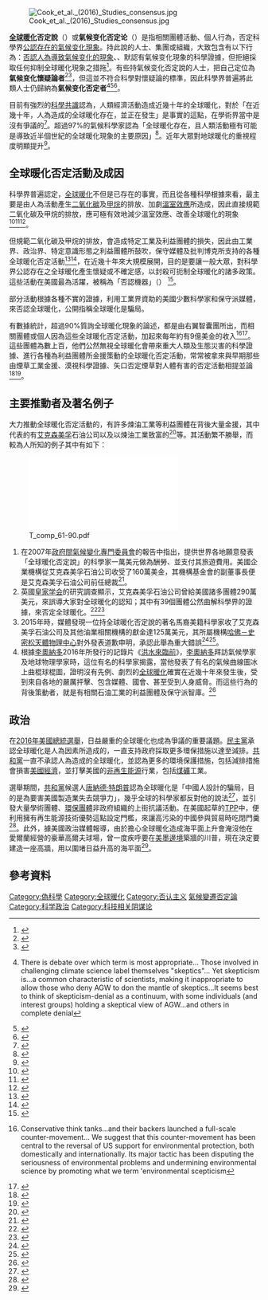 [[File:Cook_et_al._(2016)_Studies_consensus.jpg|thumb]]

'''[[全球暖化|全球暖化]]否定說'''（{{lang-en|global warming denial}}）或'''氣候变化否定论'''（{{lang-en|climate change denial}}）是指相關團體活動、個人行為，否定科學界[[关于气候变化的科学观点|公認存在的氣候变化現象]]。持此說的人士、集團或組織，大致包含有以下行為：[[全球变暖的效应|否認人為導致氣候变化的現象]]、{{tsl|en|Attribution of recent climate change|近期气候变化的诱因|否認全球暖化乃因人類行所產生}}、默認有氣候变化現象的科學證據，但拒絕採取任何抑制全球暖化現象之措拖<ref>{{Cite book |author=National Center for Science Education 2010 |title=The first pillar of climate change denial}}</ref>。有些持氣候变化否定說的人士，把自己定位為'''氣候变化懷疑論者'''<ref name="Matthews 153–168">{{Cite journal|last=Matthews|first=Paul|date=3 April 2015|title=Why Are People Skeptical about Climate Change? Some Insights from Blog Comments|journal=Environmental Communication|language=en|volume=9|issue=2|pages=153–168|doi=10.1080/17524032.2014.999694|issn=1752-4032}}</ref><ref name="NCSE-why-denial">{{cite web | url=http://ncse.com/climate/denial/why-is-it-called-denial | title=Why Is It Called Denial? | publisher=[[National_Center_for_Science_Education|National Center for Science Education]] | accessdate=21 January 2016 | date=15 January 2016 | archive-date=2016-05-26 | archive-url=https://web.archive.org/web/20160526180046/http://ncse.com/climate/denial/why-is-it-called-denial | dead-url=no }}</ref>，但這並不符合科學對懷疑論的標準，因此科學界普遍將此類人士仍歸納為'''氣候变化否定者'''<ref>{{Cite book |author=Dunlap 2013 |title=Climate Change Skepticism and Denial: An Introduction |pages=691－698}} There is debate over which term is most appropriate… Those involved in challenging climate science label themselves "skeptics"… Yet skepticism is…a common characteristic of scientists, making it inappropriate to allow those who deny AGW to don the mantle of skeptics…It seems best to think of skepticism-denial as a continuum, with some individuals (and interest groups) holding a skeptical view of AGW…and others in complete denial</ref><ref name="auto">{{Cite journal |title=Climate and environmental science denial: A review of the scientific literature published in 1990-2015 |first=Karin Edvardsson|display-authors=et al |last=Björnberg |journal=[[Journal_of_Cleaner_Production|Journal of Cleaner Production]] |volume=167 |year=2017 |pages= 229–241 |doi=10.1016/j.jclepro.2017.08.066 |url= |ref=harv }}</ref><ref name="O'Neill Boykoff 2010">{{cite journal | last=O'Neill | first=Saffron J. | author2=sjoneill@unimelb.edu.au | last3=Boykoff | first3=Max | title=Climate denier, skeptic, or contrarian? | journal=Proceedings of the National Academy of Sciences | volume=107 | issue=39 | date=28 September 2010 | issn=0027-8424| pmid=20807754 | pages=E151 | doi=10.1073/pnas.1010507107 |quote=Using the language of denialism brings a moralistic tone into the climate change debate that we would do well to avoid. Further, labeling views as denialist has the potential to inappropriately link such views with Holocaust denial… However, skepticism forms an integral part of the scientific method and thus the term is frequently misapplied in such phrases as "climate change skeptic".|bibcode = 2010PNAS..107E.151O | pmc=2947866}}</ref>。

目前有強烈的[[科學共識|科學共識]]認為，人類經濟活動造成近幾十年的全球暖化，對於「在近幾十年，人為造成的全球暖化存在，並正在發生」是事實的這點，在學術界當中是沒有爭議的<ref>{{Cite web |url=https://www.tampabay.com/archive/2013/05/20/the-results-are-in-on-global-warming/ |title=THE RESULTS ARE IN ON GLOBAL WARMING |access-date=2020-09-08 |archive-date=2021-03-04 |archive-url=https://web.archive.org/web/20210304090935/https://www.tampabay.com/archive/2013/05/20/the-results-are-in-on-global-warming/ |dead-url=no }}</ref>。超過97%的氣候科學家認為「全球暖化存在，且人類活動極有可能是導致近半個世紀的全球暖化現象的主要原因」<ref>{{Cite web |url=https://climate.nasa.gov/scientific-consensus/ |title=存档副本 |accessdate=2018-04-07 |archive-date=2018-06-28 |archive-url=https://web.archive.org/web/20180628042920/https://climate.nasa.gov/scientific-consensus/ |dead-url=no }}</ref>。近年大眾對地球暖化的重視程度明顯提升<ref>{{Citation | first=Spencer | last=Weart | author-link=Spencer R. Weart | contribution=The Public and Climate Change | contribution-url=http://www.aip.org/history/climate/Public.htm | title=The Discovery of Global Warming | editor-first=Spencer | editor-last=Weart | editor-link=Spencer R. Weart | url=http://www.aip.org/history/climate/index.html | publisher=[[American_Institute_of_Physics|American Institute of Physics]] | year=2006 | accessdate=2007-04-14 | archive-date=2015-06-22 | archive-url=https://web.archive.org/web/20150622091631/http://www.aip.org/history/climate/index.html | dead-url=no }}</ref>。

==全球暖化否定活動及成因==
科學界普遍認定，[[全球暖化|全球暖化]]不但是已存在的事實，而且從各種科學根據來看，最主要是由人為活動產生[[二氧化碳|二氧化碳]]及[[甲烷|甲烷]]的排放、加劇[[溫室效應|溫室效應]]所造成，因此直接規範二氧化碳及甲烷的排放，應可極有效地減少溫室效應、改善全球暖化的現象<ref>{{Cite web|URL=http://environment.nationalgeographic.com/environment/global-warming/gw-causes/|title=What Causes Global Warming?|accessdate=2016-11-04|archive-date=2013-07-24|archive-url=https://www.webcitation.org/6IMS5oHVb?url=http://environment.nationalgeographic.com/environment/global-warming/gw-causes/|dead-url=no}}</ref><ref>{{Cite web|URL=http://www.ucsusa.org/our-work/global-warming/science-and-impacts/global-warming-science#.WCE_hxJ97R1|title=The science is clear. Global warming is happening. We are the primary cause|accessdate=2016-11-04|archive-date=2016-10-30|archive-url=https://web.archive.org/web/20161030143942/http://www.ucsusa.org/our-work/global-warming/science-and-impacts/global-warming-science#.WCE_hxJ97R1|dead-url=no}}</ref><ref>{{Cite web|URL=https://www.epa.gov/climate-change-science/causes-climate-change|title=Causes of Climate Change|accessdate=2016-11-04|archive-date=2016-11-04|archive-url=https://web.archive.org/web/20161104203802/https://www.epa.gov/climate-change-science/causes-climate-change|dead-url=no}}</ref>。

但規範二氧化碳及甲烷的排放，會造成特定工業及利益團體的損失，因此由工業界、政治界、特定意識形態之利益團體所鼓吹，保守媒體及批判博克所支持的各種全球暖化否定活動<ref>{{Cite web|URL=http://scienceblogs.com/denialism/about/|title=Hello Scienceblogs|accessdate=2016-11-04|archive-date=2016-11-07|archive-url=https://web.archive.org/web/20161107072636/http://scienceblogs.com/denialism/about/|dead-url=no}}</ref><ref>{{Cite web|URL=http://iopscience.iop.org/article/10.1088/1748-9326/7/4/044005;jsessionid=FDC8906CB1C239F1DCA3CBAC3BC222B4.c1.iopscience.cld.iop.org|title=Cross-national comparison of the presence of climate scepticism in the print media in six countries, 2007–10}}</ref>，在近幾十年來大規模展開，目的是要讓一般大眾，對科學界公認存在之全球暖化產生懷疑或不確定感，以封殺可扼制全球暖化的諸多政策。這些活動在美國最為活躍，被稱為「否認機器」（{{lang|en|Denial machine}}） <ref>{{Cite web |URL=http://ossfoundation.us/projects/environment/global-warming/myths/the-denial-machine |title=The Denial Machine |accessdate=2016-11-04 |archive-date=2016-12-22 |archive-url=https://web.archive.org/web/20161222035142/http://ossfoundation.us/projects/environment/global-warming/myths/the-denial-machine |dead-url=no }}</ref>。

部分活動根據各種不實的證據，利用工業界資助的美國少數科學家和保守派媒體，來否認全球暖化，公開指稱全球暖化是騙局。

有數據統計，超過90%質詢全球暖化現象的論述，都是由右翼智囊團所出，而相關團體或個人因為這些全球暖化否定活動，加起來每年約有9億美金的收入<ref>{{Cite book |author=Jacques, Dunlap & Freeman 2008 |title=The organisation of denial: Conservative think tanks and environmental scepticism |pages=351}} Conservative think tanks…and their backers launched a full-scale counter-movement… We suggest that this counter-movement has been central to the reversal of US support for environmental protection, both domestically and internationally. Its major tactic has been disputing the seriousness of environmental problems and undermining environmental science by promoting what we term 'environmental scepticism </ref><ref>{{Cite book |author=Jordi Xifra |title=Climate Change Deniers and Advocacy: A Situational Theory of Publics Approach |publisher=American Behavioral Scientist| date = 2016 |  pages = Vol. 60, (3), , 276–287 }}</ref>。這些團體為數上百，他們公然無視全球暖化會帶來重大人類及生態災害的科學證據、進行各種為利益團體所金援策動的全球暖化否定活動，常常被拿來與早期那些由煙草工業金援、漠視科學證據、矢口否定煙草對人體有害的否定活動相提並論<ref>{{Cite web |URL= 
http://www.skepticalscience.com/what_climate_denial_has_learnt_from_tobacco_denial.html |title= 
What Climate Change denial has learnt from tobacco denial |accessdate= 
2016-11-04 |archive-date= 
2016-11-04 |archive-url= 
https://web.archive.org/web/20161104142433/http://www.skepticalscience.com/what_climate_denial_has_learnt_from_tobacco_denial.html |dead-url= 
no }}</ref><ref>{{Cite web|URL=http://rationalwiki.org/wiki/A_comparative_guide_to_science_denial|title=A comparative guide to science denial|accessdate=2016-11-04|archive-date=2016-10-19|archive-url=https://web.archive.org/web/20161019112828/http://rationalwiki.org/wiki/A_comparative_guide_to_science_denial|dead-url=no}}</ref>。

==主要推動者及著名例子==
大力推動全球暖化否定活動的，有許多煉油工業等利益團體在背後大量金援，其中代表的有[[艾克森美孚|艾克森美孚]]石油公司以及以煉油工業致富的{{le|柯克家族基金會|Koch family foundations}}<ref>{{Cite web|URL=http://www.ecowatch.com/koch-brothers-continue-to-fund-climate-change-denial-machine-spend-21m-1891180152.html|title=Koch Brothers Continue to Fund Climate Change Denial Machine, Spend $21M to Defend Exxon|accessdate=2016-11-04|archive-date=2016-11-04|archive-url=https://web.archive.org/web/20161104204035/http://www.ecowatch.com/koch-brothers-continue-to-fund-climate-change-denial-machine-spend-21m-1891180152.html|dead-url=no}}</ref>等。其活動繁不勝舉，而較為人所知的例子其中有如下：

[[File:T_comp_61-90.pdf|thumb]]

#在2007年[[政府間氣候變化專門委員會|政府間氣候變化專門委員會]]的報告中指出，{{le|美國企業機構|American Enterprise Institute}}提供世界各地願意發表「全球暖化否定說」的科學家一萬美元做為酬勞、並支付其旅遊費用。美國企業機構從艾克森美孚石油公司收受了160萬美金，其機構基金會的副董事長便是艾克森美孚石油公司前任總裁<ref>{{Cite web |URL=https://www.theguardian.com/environment/2007/feb/02/frontpagenews.climatechange |title=Scientists offered cash to dispute climate study |accessdate=2016-11-04 |archive-date=2016-11-04 |archive-url=https://web.archive.org/web/20161104143233/https://www.theguardian.com/environment/2007/feb/02/frontpagenews.climatechange |dead-url=no }}</ref>。
#英國[[皇家学会|皇家学会]]的研究調查顯示，艾克森美孚石油公司曾給美國諸多團體290萬美元，來誤導大家對全球暖化的認知；其中有39個團體公然曲解科學界的證據，來否定全球暖化。<ref>{{Cite web |URL=https://www.theguardian.com/environment/2006/sep/20/oilandpetrol.business |title=Royal Society tells Exxon: stop funding climate change denial |accessdate=2016-11-04 |archive-date=2014-02-11 |archive-url=https://web.archive.org/web/20140211153615/http://www.theguardian.com/environment/2006/sep/20/oilandpetrol.business |dead-url=no }}</ref><ref>{{Cite web |URL=http://image.guardian.co.uk/sys-files/Guardian/documents/2006/09/19/LettertoNick.pdf |title="Letter to Nick Thomas, Director, Corporate affairs, Esso UK Ltd. (ExxonMobil)" |accessdate=2016-11-04 |archive-date=2017-03-06 |archive-url=https://web.archive.org/web/20170306053140/http://image.guardian.co.uk/sys-files/Guardian/documents/2006/09/19/LettertoNick.pdf |dead-url=no }}</ref>
#2015年時，媒體發現一位持全球暖化否定說的著名馬裔美籍科學家{{le|宋威利|Willie Soon}}收了艾克森美孚石油公司及其他油業相關機構的獻金達125萬美元，其所屬機構[[哈佛－史密松天體物理中心|哈佛－史密松天體物理中心]]對外發表道歉申明，承認此舉為重大錯誤<ref>{{Cite web |URL= https://www.theguardian.com/environment/2015/feb/21/climate-change-denier-willie-soon-funded-energy-industry |title= Work of prominent climate change denier was funded by energy industry |accessdate= 2016-11-04 |archive-date= 2016-11-10 |archive-url= https://web.archive.org/web/20161110205426/https://www.theguardian.com/environment/2015/feb/21/climate-change-denier-willie-soon-funded-energy-industry |dead-url= no }}</ref><ref>{{Cite web |URL=http://www.nytimes.com/2015/02/26/science/lawmakers-seek-information-on-funding-for-climate-change-critics.html?_r=0 |title=Lawmakers Seek Information on Funding for Climate Change Critics |accessdate=2016-11-04 |archive-date=2015-10-27 |archive-url=https://web.archive.org/web/20151027045607/http://www.nytimes.com/2015/02/26/science/lawmakers-seek-information-on-funding-for-climate-change-critics.html?_r=0 |dead-url=no }}</ref>。
#根據[[李奧納多|李奧納多]]2016年所發行的記錄片《[[洪水來臨前|洪水來臨前]]》，[[李奧納多|李奧納多]]拜訪氣候學家及地球物理學家{{le|麥可·曼恩 (科學家)|Michael_E._Mann|麥可·曼恩}}時，這位有名的科學家揭露，當他發表了有名的氣候曲線圖冰上曲棍球棍圖，證明沒有先例、劇烈的[[全球暖化|全球暖化]]確實在近幾十年來發生後，受到來自各地的嚴厲抨擊、包含媒體、國會、甚至受到人身威脅。而這些行為的背後策動者，就是有相關石油工業的利益團體及保守派智庫。<ref>{{Cite web |URL=https://olivia.chinadialogue.net/article/show/single/en/4827-Counting-the-cost-of-honesty |title=Counting the cost of honesty |access-date=2016-11-08 |archive-url=https://web.archive.org/web/20161108143007/https://olivia.chinadialogue.net/article/show/single/en/4827-Counting-the-cost-of-honesty |archive-date=2016-11-08 |dead-url=yes }}</ref>

== 政治 ==
在[[2016年美國總統選舉|2016年美國總統選舉]]，日益嚴重的全球暖化也成為爭議的重要議題。[[民主黨_(美國)|民主黨]]承認全球暖化是人為因素所造成的，一直支持政府採取更多環保措施以達至減排。[[共和黨_(美國)|共和黨]]一直不承認人為造成的全球暖化，並認為更多的環境保護措施，包括減排措施會損害[[美國經濟|美國經濟]]，並打擊美國的[[非再生能源|非再生能源]]行業，包括[[煤礦|煤礦]]工業。

選舉期間，[[共和黨_(美國)|共和黨]]候選人[[唐納德·特朗普|唐納德·特朗普]]認為全球暖化是「中國人設計的騙局，目的是為要害美國製造業失去競爭力」，幾乎全球的科學家都反對他的說法<ref>{{Cite web|URL=http://www.alternet.org/election-2016/donald-trumps-global-warming-stance-denounced-china|title=Donald Trump’s Global Warming Stance Denounced by China|accessdate=2016-11-04|archive-date=2016-11-04|archive-url=https://web.archive.org/web/20161104204750/http://www.alternet.org/election-2016/donald-trumps-global-warming-stance-denounced-china|dead-url=no}}</ref>，並引發大量學術團體、[[環保團體|環保團體]]非政府組織的上街抗議活動。在美國起草的[[跨太平洋戰略經濟夥伴關係協議|TPP]]中，便利用擁有再生能源技術優勢這點設定門檻，來讓高污染的中國參與貿易時吃閉門羹<ref>{{Cite web |url=http://hk.crntt.com/doc/1039/7/7/5/103977566.html?coluid=7&kindid=0&docid=103977566 |title=積極應對TPP帶來的環保挑戰 |access-date=2017-02-19 |archive-url=https://web.archive.org/web/20180616103352/http://hk.crntt.com/doc/1039/7/7/5/103977566.html?coluid=7&kindid=0&docid=103977566 |archive-date=2018-06-16 |dead-url=yes }}</ref>。此外，據美國政治媒體''{{lang|en|Politico}}''報導，由於擔心全球暖化造成海平面上升會淹沒他在愛爾蘭經營的豪華高爾夫球場，曾一度疾呼要在[[美墨邊境|美墨邊境]]築牆的川普，現在決定要建造一座高牆，用以圍堵日益升高的海平面<ref>{{Cite web|URL= http://www.chinatimes.com/realtimenews/20160525006001-260408|title= 全球暖化是真的！川普不小心承認了？|accessdate= 2016-11-04|archive-date= 2016-11-04|archive-url= https://web.archive.org/web/20161104210415/http://www.chinatimes.com/realtimenews/20160525006001-260408|dead-url= no}}</ref>。

== 參考資料 ==
{{reflist|30em}}

{{Pseudoscience}}
{{全球變暖和氣候變化}}

[[Category:偽科學|Category:偽科學]]
[[Category:全球暖化|Category:全球暖化]]
[[Category:否认主义|Category:否认主义]]
[[Category:氣候變遷否定論|]]
[[Category:科学政治|Category:科学政治]]
[[Category:科技相关阴谋论|Category:科技相关阴谋论]]